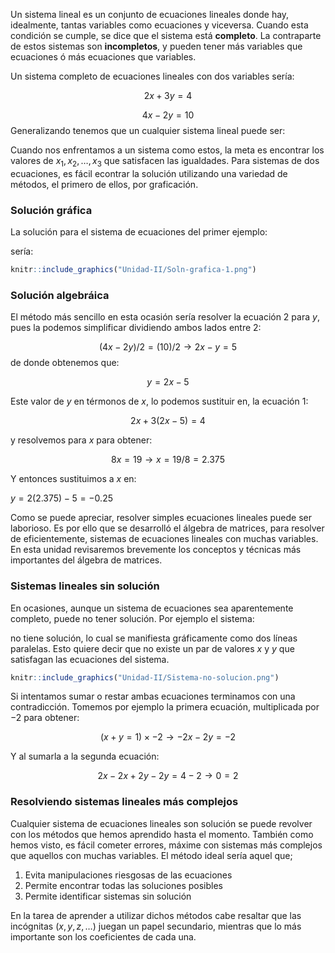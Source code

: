 Un sistema lineal es un conjunto de ecuaciones lineales donde hay, idealmente, tantas variables como ecuaciones y viceversa. Cuando esta condición se cumple, se dice que el sistema está **completo**. La contraparte de estos sistemas son **incompletos**, y pueden tener más variables que ecuaciones ó más ecuaciones que variables.

Un sistema completo de ecuaciones lineales con dos variables sería:

$$2x + 3y = 4$$

$$4x - 2y =10$$
Generalizando tenemos que un cualquier sistema lineal puede ser:

\begin{align}
a_{1,1}x_1+a_{2,1}x_2 + \dots + a_{n,1}x_n & = b_1\\
a_{1,2}x_1+a_{2,2}x_2 + \dots + a_{n,2}x_n & = b_2\\
\vdots & \\
a_{1, n}x_1+a_{2,n}x_2 + \dots + a_{n,n}x_n & = b_n
\end{align}

Cuando nos enfrentamos a un sistema como estos, la meta es encontrar los valores de $x_1, x_2, \dots , x_3$ que satisfacen las igualdades. Para sistemas de dos ecuaciones, es fácil econtrar la solución utilizando una variedad de métodos, el primero de ellos, por graficación.

### Solución gráfica

La solución para el sistema de ecuaciones del primer ejemplo:

\begin{align}
2x + 3y & = 4\\
4x - 2y & =10
\end{align} 

sería:

```r
knitr::include_graphics("Unidad-II/Soln-grafica-1.png")
```

### Solución algebráica

El método más sencillo en esta ocasión sería resolver la ecuación 2 para $y$, pues la podemos simplificar dividiendo ambos lados entre 2:

$$ (4x - 2y)/2 = (10)/2 \rightarrow 2x - y = 5$$
de donde obtenemos que:

$$y = 2x-5$$

Este valor de $y$ en térmonos de $x$, lo podemos sustituir en, la ecuación 1:

$$2x+3(2x-5) = 4$$

y resolvemos para $x$ para obtener:

$$8x = 19 \rightarrow x = 19/8=2.375$$

Y entonces sustituimos a $x$ en:

$y = 2(2.375) - 5 = -0.25$

Como se puede apreciar, resolver simples ecuaciones lineales puede ser laborioso. Es por ello que se desarrolló el álgebra de matrices, para resolver de eficientemente, sistemas de ecuaciones lineales con muchas variables. En esta unidad revisaremos brevemente los conceptos y técnicas más importantes del álgebra de matrices.

### Sistemas lineales sin solución

En ocasiones, aunque un sistema de ecuaciones sea aparentemente completo, puede no tener solución. Por ejemplo el sistema:

\begin{align}
x + y & = 1 \\
2x + 2y & = 4
\end{align}

no tiene solución, lo cual se manifiesta gráficamente como dos líneas paralelas. Esto quiere decir que no existe un par de valores $x$ y $y$ que satisfagan las ecuaciones del sistema.

```r
knitr::include_graphics("Unidad-II/Sistema-no-solucion.png")
```

Si intentamos sumar o restar ambas ecuaciones terminamos con una contradicción. Tomemos por ejemplo la primera ecuación, multiplicada por $-2$ para obtener:

$$(x + y = 1) \times -2 \rightarrow -2x-2y = -2$$

Y al sumarla a la segunda ecuación:

$$2x - 2x + 2y - 2y = 4-2 \rightarrow 0 = 2$$

### Resolviendo sistemas lineales más complejos

Cualquier sistema de ecuaciones lineales son solución se puede revolver con los métodos que hemos aprendido hasta el momento. También como hemos visto, es fácil cometer errores, máxime con sistemas más complejos que aquellos con muchas variables. El método ideal sería aquel que;

1. Evita manipulaciones riesgosas de las ecuaciones
2. Permite encontrar todas las soluciones posibles
3. Permite identificar sistemas sin solución

En la tarea de aprender a utilizar dichos métodos cabe resaltar que las incógnitas ($x, y, z, \dots$) juegan un papel secundario, mientras que lo más importante son los coeficientes de cada una.

\begin{align}
x+y+z+t & = 1 \\
x-y-z+t & = 3 \\
-x-y+z-t & = 1\\
-3x+y-3z-3t = 4
\end{align}
